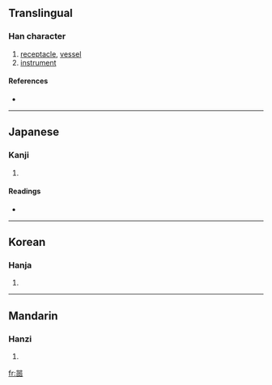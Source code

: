 {{see|器}}
==Translingual==

===Han character===
{{Han char|rn=30|rad=口|as=12|sn=15|four=|canj=口口一口口 (RRMRR)}}

# [[receptacle]], [[vessel]]
# [[instrument]]

====References====
* {{Han ref|kx=0209.010|dkj=04311|dj=0431.240|hdz=10683.010|uh=5650|ud=22096}}

----

==Japanese==

===Kanji===
{{ja-kanji|grade=|rs=口12}}

# {{defn|Japanese}}

====Readings====
* {{ja-readings|on=[[き]] (ki)|kun=[[うつわ]] (utsuwa)}}

----

==Korean==

===Hanja===
{{ko-hanja|hangeul=기|rv=gi|mr=ki}}

# {{defn|Korean}}

----

==Mandarin==

===Hanzi===
{{cmn-hanzi|pin=[[qì]] ([[qi4]])|wg=ch'i<sup>4</sup>}}

# {{defn|Mandarin}}

[[fr:噐]]